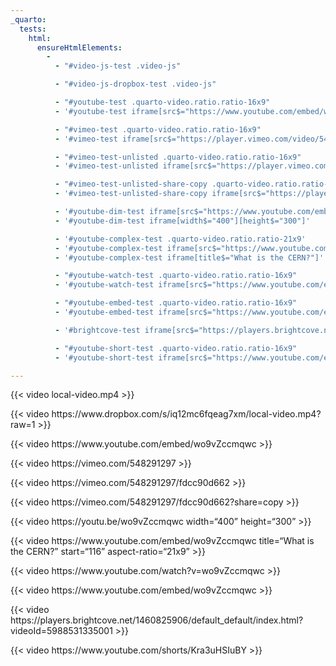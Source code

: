 ```yaml
---
_quarto:
  tests:
    html:
      ensureHtmlElements:
        - 
          - "#video-js-test .video-js"

          - "#video-js-dropbox-test .video-js"

          - "#youtube-test .quarto-video.ratio.ratio-16x9"
          - '#youtube-test iframe[src$="https://www.youtube.com/embed/wo9vZccmqwc"]'

          - "#vimeo-test .quarto-video.ratio.ratio-16x9"
          - '#vimeo-test iframe[src$="https://player.vimeo.com/video/548291297"]'

          - "#vimeo-test-unlisted .quarto-video.ratio.ratio-16x9"
          - '#vimeo-test-unlisted iframe[src$="https://player.vimeo.com/video/548291297?h=fdcc90d662"]'

          - "#vimeo-test-unlisted-share-copy .quarto-video.ratio.ratio-16x9"
          - '#vimeo-test-unlisted-share-copy iframe[src$="https://player.vimeo.com/video/548291297?h=fdcc90d662"]'

          - '#youtube-dim-test iframe[src$="https://www.youtube.com/embed/wo9vZccmqwc"]'
          - '#youtube-dim-test iframe[width$="400"][height$="300"]'

          - '#youtube-complex-test .quarto-video.ratio.ratio-21x9'
          - '#youtube-complex-test iframe[src$="https://www.youtube.com/embed/wo9vZccmqwc?start=116"]'
          - '#youtube-complex-test iframe[title$="What is the CERN?"]'

          - "#youtube-watch-test .quarto-video.ratio.ratio-16x9"
          - '#youtube-watch-test iframe[src$="https://www.youtube.com/embed/wo9vZccmqwc"]'

          - "#youtube-embed-test .quarto-video.ratio.ratio-16x9"
          - '#youtube-embed-test iframe[src$="https://www.youtube.com/embed/wo9vZccmqwc"]'

          - '#brightcove-test iframe[src$="https://players.brightcove.net/1460825906/default_default/index.html?videoId=5988531335001"]'

          - "#youtube-short-test .quarto-video.ratio.ratio-16x9"
          - '#youtube-short-test iframe[src$="https://www.youtube.com/embed/Kra3uHSIuBY"]'

---
```


::: {#video-js-test}

{{< video local-video.mp4 >}}

:::

::: {#video-js-dropbox-test}

{{< video https://www.dropbox.com/s/iq12mc6fqeag7xm/local-video.mp4?raw=1 >}}

:::


::: {#youtube-test}

{{< video https://www.youtube.com/embed/wo9vZccmqwc >}}

:::

::: {#vimeo-test}

{{< video https://vimeo.com/548291297 >}}

:::

::: {#vimeo-test-unlisted}

{{< video https://vimeo.com/548291297/fdcc90d662 >}}

:::

::: {#vimeo-test-unlisted-share-copy}

{{< video https://vimeo.com/548291297/fdcc90d662?share=copy >}}

:::

::: {#youtube-dim-test}

{{< video https://youtu.be/wo9vZccmqwc width="400" height="300" >}}

:::

::: {#youtube-complex-test}

{{< video https://www.youtube.com/embed/wo9vZccmqwc
  title="What is the CERN?"
  start="116"
  aspect-ratio="21x9" >}}

:::

::: {#youtube-watch-test}

{{< video https://www.youtube.com/watch?v=wo9vZccmqwc >}}

:::

::: {#youtube-embed-test}

{{< video https://www.youtube.com/embed/wo9vZccmqwc >}}

:::

::: {#brightcove-test}

{{< video https://players.brightcove.net/1460825906/default_default/index.html?videoId=5988531335001 >}}

:::

::: {#youtube-short-test}

{{< video https://www.youtube.com/shorts/Kra3uHSIuBY >}}

:::
